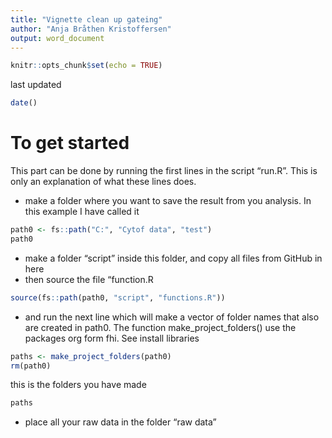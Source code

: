 ```yaml
---
title: "Vignette clean up gateing"
author: "Anja Bråthen Kristoffersen"
output: word_document
---
```


```r
knitr::opts_chunk$set(echo = TRUE)
```

last updated

```r
date()
```


# To get started
 
  This part can be done by running the first lines in the script "run.R". This is only an explanation of what these lines does. 


  * make a folder where you want to save the result from you analysis. In this example I have called it 

```r
path0 <- fs::path("C:", "Cytof data", "test")  
path0
```

 * make a folder "script" inside this folder, and copy all files from GitHub in here
 * then source the file "function.R

```r
source(fs::path(path0, "script", "functions.R"))
```

 * and run the next line which will make a vector of folder names that also are created in path0. The function make_project_folders() use the packages org form fhi. See install libraries 

```r
paths <- make_project_folders(path0)
rm(path0)
```

this is the folders you have made 

```r
paths
```

 * place all your raw data in the folder "raw data"

